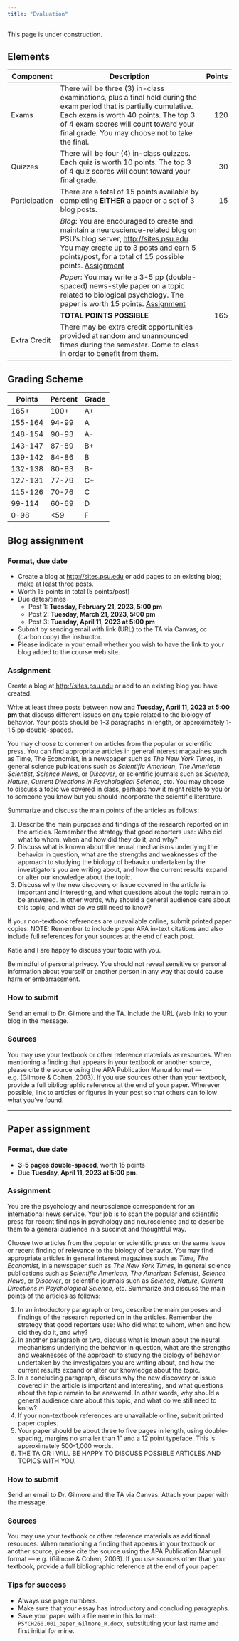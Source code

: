 ```yaml
---
title: "Evaluation"
---
```


<!-- How to make Canvas do what I like it to do: -->

<!-- (From Megan Bradson's efforts. Thank you, Megan!) -->

<!-- Point-based grading scheme: https://tuftsedtech.screenstepslive.com/s/18992/m/73355/l/1027932-how-do-i-display-total-points-in-the-total-grade-column -->
<!-- Dropping lowest grades: https://community.canvaslms.com/t5/Instructor-Guide/How-do-I-create-rules-for-an-assignment-group/ta-p/848 -->

::: {.callout-warning}

This page is under construction.

:::

## Elements {- #eval-components}

| Component | Description                                  | Points |
|-----------|----------------------------------------------|--------:|
| Exams     |There will be three (3) in-class examinations, plus a final held during the exam period that is partially cumulative. Each exam is worth 40 points. The top 3 of 4 exam scores will count toward your final grade. You may choose not to take the final. | 120 |
| Quizzes | There will be four (4) in-class quizzes. Each quiz is worth 10 points. The top 3 of 4 quiz scores will count toward your final grade. | 30 |
| Participation | There are a total of 15 points available by completing **EITHER** a paper or a set of 3 blog posts. | 15 |
|  |   *Blog*: You are encouraged to create and maintain a neuroscience-related blog on PSU’s blog server, <http://sites.psu.edu>. You may create up to 3 posts and earn 5 points/post, for a total of 15 possible points. [Assignment](blog-assignment.html) | |
| |  *Paper*: You may write a 3-5 pp (double-spaced) news-style paper on a topic related to biological psychology. The paper is worth 15 points. [Assignment](paper-assignment.html)| |
| | **TOTAL POINTS POSSIBLE** | 165 |
| Extra Credit | There may be extra credit opportunities provided at random and unannounced times during the semester. Come to class in order to benefit from them.| |

## Grading Scheme {- #grading-scheme}

| Points  | Percent | Grade |
|---------|---------|-------|
| 165+    | 100+    | A+    |
| 155-164 | 94-99   | A     |
| 148-154 | 90-93   | A-    |
| 143-147 | 87-89   | B+    |
| 139-142 | 84-86   | B     |
| 132-138 | 80-83   | B-    |
| 127-131 | 77-79   | C+    |
| 115-126 | 70-76   | C     |
| 99-114  | 60-69   | D     |
| 0-98    | <59     | F     |

## Blog assignment {- #blog_assignment}

### Format, due date {-}

- Create a blog at <http://sites.psu.edu> or add pages to an existing blog; make at least three posts.
- Worth 15 points in total (5 points/post)
- Due dates/times
    - Post 1: **Tuesday, February 21, 2023, 5:00 pm**
    - Post 2: **Tuesday, March 21, 2023, 5:00 pm**
    - Post 3:  **Tuesday, April 11, 2023 at 5:00 pm**
- Submit by sending email with link (URL) to the TA via Canvas, cc (carbon copy) the instructor.
- Please indicate in your email whether you wish to have the link to your blog added to the course web site.

### Assignment {-}

Create a blog at <http://sites.psu.edu> or add to an existing blog you have created.

Write at least three posts between now and **Tuesday, April 11, 2023 at 5:00 pm** that discuss different issues on any topic related to the biology of behavior. Your posts should be 1-3 paragraphs in length, or approximately 1-1.5 pp double-spaced.

You may choose to comment on articles from the popular or scientific press. You can find appropriate articles in general interest magazines such as Time, The Economist, in a newspaper such as *The New York Times*, in general science publications such as *Scientific American*, *The American Scientist*, *Science News*, or *Discover*, or scientific journals such as *Science*, *Nature*, *Current Directions in Psychological Science*, etc. You may choose to discuss a topic we covered in class, perhaps how it might relate to you or to someone you know but you should incorporate the scientific literature.

Summarize and discuss the main points of the articles as follows:

1. Describe the main purposes and findings of the research reported on in the articles. Remember the strategy that good reporters use: Who did what to whom, when and how did they do it, and why?
2. Discuss what is known about the neural mechanisms underlying the behavior in question, what are the strengths and weaknesses of the approach to studying the biology of behavior undertaken by the investigators you are writing about, and how the current results expand or alter our knowledge about the topic.
3. Discuss why the new discovery or issue covered in the article is important and interesting, and what questions about the topic remain to be answered. In other words, why should a general audience care about this topic, and what do we still need to know?

If your non-textbook references are unavailable online, submit printed paper copies. NOTE: Remember to include proper APA in-text citations and also include full references for your sources at the end of each post.

::: {.callout-important}
Katie and I are happy to discuss your topic with you.
:::

::: {.callout-caution}
Be mindful of personal privacy. You should not reveal sensitive or personal information about yourself or another person in any way that could cause harm or embarrassment.
:::

### How to submit {-}

Send an email to Dr. Gilmore and the TA. Include the URL (web link) to your blog in the message.

### Sources {-}

You may use your textbook or other reference materials as resources. When mentioning a finding that appears in your textbook or another source, please cite the source using the APA Publication Manual format — e.g. (Gilmore & Cohen, 2003). If you use sources other than your textbook, provide a full bibliographic reference at the end of your paper. Wherever possible, link to articles or figures in your post so that others can follow what you've found.

---

## Paper assignment {- #paper_assignment}

### Format, due date {-}

- **3-5 pages double-spaced**, worth 15 points
- Due **Tuesday, April 11, 2023 at 5:00 pm**.

### Assignment {-}

You are the psychology and neuroscience correspondent for an international news service. Your job is to scan the popular and scientific press for recent findings in psychology and neuroscience and to describe them to a general audience in a succinct and thoughtful way.

Choose two articles from the popular or scientific press on the same issue or recent finding of relevance to the biology of behavior. You may find appropriate articles in general interest magazines such as *Time*, *The Economist*, in a newspaper such as *The New York Times*, in general science publications such as *Scientific American*, *The American Scientist*, *Science News*, or *Discover*, or scientific journals such as *Science*, *Nature*, *Current Directions in Psychological Science*, etc. Summarize and discuss the main points of the articles as follows:

1. In an introductory paragraph or two, describe the main purposes and findings of the research reported on in the articles. Remember the strategy that good reporters use: Who did what to whom, when and how did they do it, and why?
2. In another paragraph or two, discuss what is known about the neural mechanisms underlying the behavior in question, what are the strengths and weaknesses of the approach to studying the biology of behavior undertaken by the investigators you are writing about, and how the current results expand or alter our knowledge about the topic.
3. In a concluding paragraph, discuss why the new discovery or issue covered in the article is important and interesting, and what questions about the topic remain to be answered. In other words, why should a general audience care about this topic, and what do we still need to know?
4. If your non-textbook references are unavailable online, submit printed paper copies.
5. Your paper should be about three to five pages in length, using double-spacing, margins no smaller than 1" and a 12 point typeface. This is approximately 500-1,000 words.
6. THE TA OR I WILL BE HAPPY TO DISCUSS POSSIBLE ARTICLES AND TOPICS WITH YOU.

### How to submit {-}

Send an email to Dr. Gilmore and the TA via Canvas. Attach your paper with the message.

### Sources {-}

You may use your textbook or other reference materials as additional resources. When mentioning a finding that appears in your textbook or another source, please cite the source using the APA Publication Manual format — e.g. (Gilmore & Cohen, 2003). If you use sources other than your textbook, provide a full bibliographic reference at the end of your paper.

### Tips for success {-}

- Always use page numbers.
- Make sure that your essay has introductory and concluding paragraphs.
- Save your paper with a file name in this format: `PSYCH260.001_paper_Gilmore_R.docx`, substituting your last name and first initial for mine.
